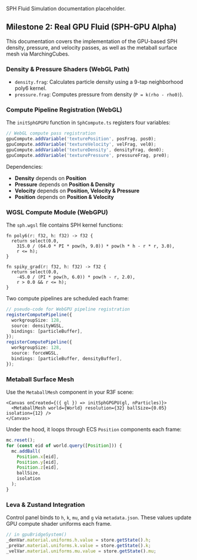 SPH Fluid Simulation documentation placeholder.

## Milestone 2: Real GPU Fluid (SPH-GPU Alpha)

This documentation covers the implementation of the GPU-based SPH density, pressure, and velocity passes, as well as the metaball surface mesh via MarchingCubes.

### Density & Pressure Shaders (WebGL Path)

- `density.frag`: Calculates particle density using a 9-tap neighborhood poly6 kernel.  
- `pressure.frag`: Computes pressure from density (`P = k(rho - rho0)`).

### Compute Pipeline Registration (WebGL)

The `initSphGPGPU` function in `SphCompute.ts` registers four variables:

```ts
// WebGL compute pass registration
gpuCompute.addVariable('texturePosition', posFrag, pos0);
gpuCompute.addVariable('textureVelocity', velFrag, vel0);
gpuCompute.addVariable('textureDensity', densityFrag, den0);
gpuCompute.addVariable('texturePressure', pressureFrag, pre0);
```

Dependencies:
- **Density** depends on **Position**  
- **Pressure** depends on **Position & Density**  
- **Velocity** depends on **Position, Velocity & Pressure**  
- **Position** depends on **Position & Velocity**

### WGSL Compute Module (WebGPU)

The `sph.wgsl` file contains SPH kernel functions:

```wgsl
fn poly6(r: f32, h: f32) -> f32 {
  return select(0.0,
    315.0 / (64.0 * PI * pow(h, 9.0)) * pow(h * h - r * r, 3.0),
    r <= h);
}

fn spiky_grad(r: f32, h: f32) -> f32 {
  return select(0.0,
    -45.0 / (PI * pow(h, 6.0)) * pow(h - r, 2.0),
    r > 0.0 && r <= h);
}
```

Two compute pipelines are scheduled each frame:

```ts
// pseudo-code for WebGPU pipeline registration
registerComputePipeline({
  workgroupSize: 128,
  source: densityWGSL,
  bindings: [particleBuffer],
});
registerComputePipeline({
  workgroupSize: 128,
  source: forceWGSL,
  bindings: [particleBuffer, densityBuffer],
});
```

### Metaball Surface Mesh

Use the `MetaballMesh` component in your R3F scene:

```tsx
<Canvas onCreated={({ gl }) => initSphGPGPU(gl, nParticles)}>
  <MetaballMesh world={World} resolution={32} ballSize={0.05} isolation={12} />
</Canvas>
```

Under the hood, it loops through ECS `Position` components each frame:

```ts
mc.reset();
for (const eid of world.query([Position])) {
  mc.addBall(
    Position.x[eid],
    Position.y[eid],
    Position.z[eid],
    ballSize,
    isolation
  );
}
```

### Leva & Zustand Integration

Control panel binds to `h`, `k`, `mu`, and `g` via `metadata.json`. These values update GPU compute shader uniforms each frame.

```ts
// in gpuBridgeSystem()
_denVar.material.uniforms.h.value = store.getState().h;
_preVar.material.uniforms.k.value = store.getState().k;
_velVar.material.uniforms.mu.value = store.getState().mu;
```
